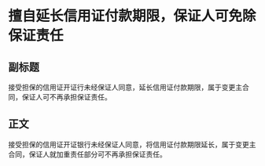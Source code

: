 # 擅自延长信用证付款期限，保证人可免除保证责任
## 副标题
接受担保的信用证开证行未经保证人同意，延长信用证付款期限，属于变更主合同，保证人可不再承担保证责任。
## 正文
接受担保的信用证开证银行未经保证人同意，将信用证付款期限延长，属于变更主合同，保证人就加重责任部分可不再承担保证责任。